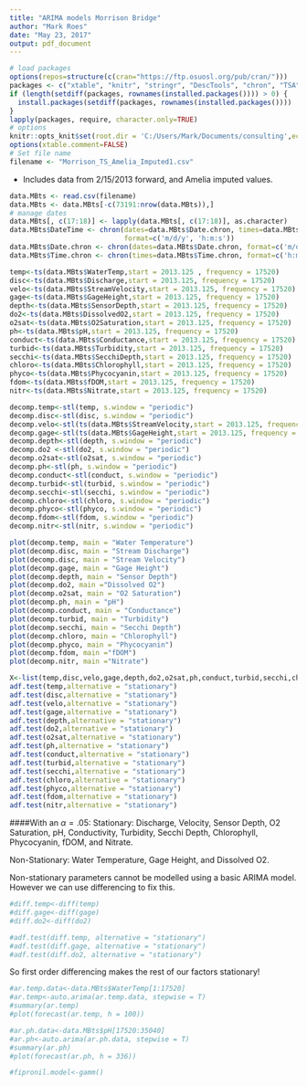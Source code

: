 ---
title: "ARIMA models Morrison Bridge"
author: "Mark Roes"
date: "May 23, 2017"
output: pdf_document
---

```{r setup, include=FALSE, echo=FALSE}
# load packages
options(repos=structure(c(cran="https://ftp.osuosl.org/pub/cran/")))  
packages <- c("xtable", "knitr", "stringr", "DescTools", "chron", "TSA", "Amelia", "forecast", "mgcv") 
if (length(setdiff(packages, rownames(installed.packages()))) > 0) {
  install.packages(setdiff(packages, rownames(installed.packages())))  
}  
lapply(packages, require, character.only=TRUE)
# options
knitr::opts_knit$set(root.dir = 'C:/Users/Mark/Documents/consulting',echo=TRUE) 
options(xtable.comment=FALSE)
# Set file name
filename <- "Morrison_TS_Amelia_Imputed1.csv"
```

* Includes data from 2/15/2013 forward, and Amelia imputed values.

```{r data}
data.MBts <- read.csv(filename)
data.MBts <- data.MBts[-c(73191:nrow(data.MBts)),]
# manage dates
data.MBts[, c(17:18)] <- lapply(data.MBts[, c(17:18)], as.character)
data.MBts$DateTime <- chron(dates=data.MBts$Date.chron, times=data.MBts$Time.chron, 
                            format=c('m/d/y', 'h:m:s'))
data.MBts$Date.chron <- chron(dates=data.MBts$Date.chron, format=c('m/d/y'))
data.MBts$Time.chron <- chron(times=data.MBts$Time.chron, format=c('h:m:s'))
```


```{r ts objects}
temp<-ts(data.MBts$WaterTemp,start = 2013.125 , frequency = 17520)
disc<-ts(data.MBts$Discharge,start = 2013.125, frequency = 17520)
velo<-ts(data.MBts$StreamVelocity,start = 2013.125, frequency = 17520)
gage<-ts(data.MBts$GageHeight,start = 2013.125, frequency = 17520)
depth<-ts(data.MBts$SensorDepth,start = 2013.125, frequency = 17520)
do2<-ts(data.MBts$DissolvedO2,start = 2013.125, frequency = 17520)
o2sat<-ts(data.MBts$O2Saturation,start = 2013.125, frequency = 17520)
ph<-ts(data.MBts$pH,start = 2013.125, frequency = 17520)
conduct<-ts(data.MBts$Conductance,start = 2013.125, frequency = 17520)
turbid<-ts(data.MBts$Turbidity,start = 2013.125, frequency = 17520)
secchi<-ts(data.MBts$SecchiDepth,start = 2013.125, frequency = 17520)
chloro<-ts(data.MBts$Chlorophyll,start = 2013.125, frequency = 17520)
phyco<-ts(data.MBts$Phycocyanin,start = 2013.125, frequency = 17520)
fdom<-ts(data.MBts$fDOM,start = 2013.125, frequency = 17520)
nitr<-ts(data.MBts$Nitrate,start = 2013.125, frequency = 17520)
```

```{r decomposing time series data}
decomp.temp<-stl(temp, s.window = "periodic")
decomp.disc<-stl(disc, s.window = "periodic")
decomp.velo<-stl(ts(data.MBts$StreamVelocity,start = 2013.125, frequency = 17520), s.window = "periodic")
decomp.gage<-stl(ts(data.MBts$GageHeight,start = 2013.125, frequency = 17520), s.window = "periodic")
decomp.depth<-stl(depth, s.window = "periodic")
decomp.do2 <-stl(do2, s.window = "periodic")
decomp.o2sat<-stl(o2sat, s.window = "periodic")
decomp.ph<-stl(ph, s.window = "periodic")
decomp.conduct<-stl(conduct, s.window = "periodic")
decomp.turbid<-stl(turbid, s.window = "periodic")
decomp.secchi<-stl(secchi, s.window = "periodic")
decomp.chloro<-stl(chloro, s.window = "periodic")
decomp.phyco<-stl(phyco, s.window = "periodic")
decomp.fdom<-stl(fdom, s.window = "periodic")
decomp.nitr<-stl(nitr, s.window = "periodic")
```
```{r plotting decomp data}
plot(decomp.temp, main = "Water Temperature")
plot(decomp.disc, main = "Stream Discharge")
plot(decomp.disc, main = "Stream Velocity")
plot(decomp.gage, main = "Gage Height")
plot(decomp.depth, main = "Sensor Depth")
plot(decomp.do2, main ="Dissolved O2")
plot(decomp.o2sat, main = "O2 Saturation")
plot(decomp.ph, main = "pH")
plot(decomp.conduct, main = "Conductance")
plot(decomp.turbid, main = "Turbidity")
plot(decomp.secchi, main = "Secchi Depth")
plot(decomp.chloro, main = "Chlorophyll")
plot(decomp.phyco, main = "Phycocyanin")
plot(decomp.fdom, main ="fDOM")
plot(decomp.nitr, main ="Nitrate")

```
```{r testing stationarity}
X<-list(temp,disc,velo,gage,depth,do2,o2sat,ph,conduct,turbid,secchi,chloro,phyco,fdom,nitr)
adf.test(temp,alternative = "stationary")
adf.test(disc,alternative = "stationary")
adf.test(velo,alternative = "stationary")
adf.test(gage,alternative = "stationary")
adf.test(depth,alternative = "stationary")
adf.test(do2,alternative = "stationary")
adf.test(o2sat,alternative = "stationary")
adf.test(ph,alternative = "stationary")
adf.test(conduct,alternative = "stationary")
adf.test(turbid,alternative = "stationary")
adf.test(secchi,alternative = "stationary")
adf.test(chloro,alternative = "stationary")
adf.test(phyco,alternative = "stationary")
adf.test(fdom,alternative = "stationary")
adf.test(nitr,alternative = "stationary")

```
####With an $\alpha = .05$:
Stationary: Discharge, Velocity, Sensor Depth, O2 Saturation, pH, Conductivity, Turbidity, Secchi Depth, Chlorophyll, Phycocyanin, fDOM, and Nitrate.

Non-Stationary: Water Temperature, Gage Height, and Dissolved O2.

Non-stationary parameters cannot be modelled using a basic ARIMA model.  However we can use differencing to fix this.

```{r differencing}
#diff.temp<-diff(temp)
#diff.gage<-diff(gage)
#diff.do2<-diff(do2)

#adf.test(diff.temp, alternative = "stationary")
#adf.test(diff.gage, alternative = "stationary")
#adf.test(diff.do2, alternative = "stationary")
```



So first order differencing makes the rest of our factors stationary!

```{r auto.arimas, include = FALSE}
#ar.temp.data<-data.MBts$WaterTemp[1:17520]
#ar.temp<-auto.arima(ar.temp.data, stepwise = T)
#summary(ar.temp)
#plot(forecast(ar.temp, h = 100))

#ar.ph.data<-data.MBts$pH[17520:35040]
#ar.ph<-auto.arima(ar.ph.data, stepwise = T)
#summary(ar.ph)
#plot(forecast(ar.ph, h = 336))

```

```{r creating models using gamm()}
#fipronil.model<-gamm()


```